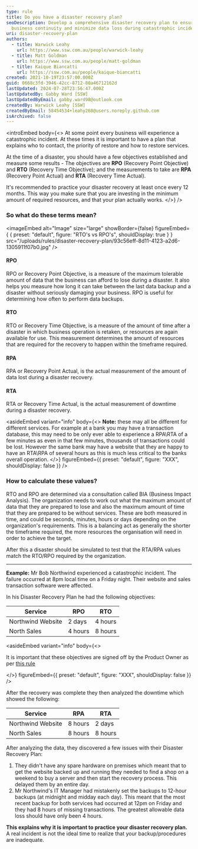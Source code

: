 ```yaml
---
type: rule
title: Do you have a disaster recovery plan?
seoDescription: Develop a comprehensive disaster recovery plan to ensure
  business continuity and minimize data loss during catastrophic incidents.
uri: disaster-recovery-plan
authors:
  - title: Warwick Leahy
    url: https://www.ssw.com.au/people/warwick-leahy
  - title: Matt Goldman
    url: https://www.ssw.com.au/people/matt-goldman
  - title: Kaique Biancatti
    url: https://ssw.com.au/people/kaique-biancatti
created: 2021-10-19T23:57:00.000Z
guid: 0668c3fd-3946-42cc-8712-80a46712162d
lastUpdated: 2024-07-28T23:56:47.000Z
lastUpdatedBy: Gabby Ward [SSW]
lastUpdatedByEmail: gabby.ward98@outlook.com
createdBy: Warwick Leahy [SSW]
createdByEmail: 58454534+leahy268@users.noreply.github.com
isArchived: false
---
```

<introEmbed
  body={<>
At some point every business will experience a catastrophic incident. At these times it is important to have a plan that explains who to contact, the priority of restore and how to restore services.

At the time of a disaster, you should have a few objectives established and measure some results - The objectives are **RPO** (Recovery Point Objective) and **RTO** (Recovery Time Objective); and the measurements to take are **RPA** (Recovery Point Actual) and **RTA** (Recovery Time Actual).

It's recommended to practice your disaster recovery at least once every 12 months. This way you make sure that you are investing in the minimum amount of required resources, and that your plan actually works.
  </>}
/>
### So what do these terms mean?


<imageEmbed
  alt="Image"
  size="large"
  showBorder={false}
  figureEmbed={ {
    preset: "default",
    figure: "RTO's vs RPO's",
    shouldDisplay: true
  } }
  src="/uploads/rules/disaster-recovery-plan/93c56eff-8d11-4123-a2d6-1305911f07b0.jpg"
/>


#### RPO

RPO or Recovery Point Objective, is a measure of the maximum tolerable amount of data that the business can afford to lose during a disaster. It also helps you measure how long it can take between the last data backup and a disaster without seriously damaging your business. RPO is useful for determining how often to perform data backups.

#### RTO

RTO or Recovery Time Objective, is a measure of the amount of time after a disaster in which business operation is retaken, or resources are again available for use. This measurement determines the amount of resources that are required for the recovery to happen within the timeframe required.

#### RPA

RPA or Recovery Point Actual, is the actual measurement of the amount of data lost during a disaster recovery.

#### RTA

RTA or Recovery Time Actual, is the actual measurement of downtime during a disaster recovery.


<asideEmbed
  variant="info"
  body={<>
    **Note:** these may all be different for different services. For example at a bank you may have a transaction database, this may need to be only ever able to experience a RPA\RTA of a few minutes as even in that few minutes, thousands of transactions could be lost. However the same bank may have a website that they are happy to have an RTA\RPA of several hours as this is much less critical to the banks overall operation.
  </>}
  figureEmbed={{
    preset: "default",
    figure: "XXX",
    shouldDisplay: false
  }}
/>


### How to calculate these values?

RTO and RPO are determined via a consultation called BIA (Business Impact Analysis). The organization needs to work out what the maximum amount of data that they are prepared to lose and also the maximum amount of time that they are prepared to be without services. These are both measured in time, and could be seconds, minutes, hours or days depending on the organization's requirements. This is a balancing act as generally the shorter the timeframe required, the more resources the organisation will need in order to achieve the target.

After this a disaster should be simulated to test that the RTA/RPA values match the RTO/RPO required by the organization.

- - -

**Example:** Mr Bob Northwind experienced a catastrophic incident. The failure occurred at 8pm local time on a Friday night. Their website and sales transaction software were affected.

In his Disaster Recovery Plan he had the following objectives:

| Service           | RPO     | RTO     |
| ----------------- | ------- | ------- |
| Northwind Website | 2 days  | 4 hours |
| North Sales       | 4 hours | 8 hours |


<asideEmbed
  variant="info"
  body={<>
    
It is important that these objectives are signed off by the Product Owner as per [this rule](/do-you-ask-clients-to-initial-your-work)

  </>}
  figureEmbed={{
    preset: "default",
    figure: "XXX",
    shouldDisplay: false
  }}
/>


After the recovery was complete they then analyzed the downtime which showed the following:

| Service           | RPA     | RTA     |
| ----------------- | ------- | ------- |
| Northwind Website | 8 hours | 2 days  |
| North Sales       | 8 hours | 8 hours |

After analyzing the data, they discovered a few issues with their Disaster Recovery Plan:

1. They didn't have any spare hardware on premises which meant that to get the website backed up and running they needed to find a shop on a weekend to buy a server and then start the recovery process. This delayed them by an entire day.
2. Mr Northwind's IT Manager had mistakenly set the backups to 12-hour backups (at midnight and midday each day). This meant that the most recent backup for both services had occurred at 12pm on Friday and they had 8 hours of missing transactions. The greatest allowable data loss should have only been 4 hours.

**This explains why it is important to practice your disaster recovery plan.** A real incident is not the ideal time to realize that your backup/procedures are inadequate.
